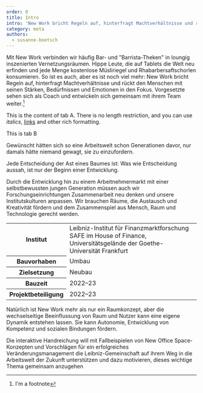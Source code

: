 ---
order: 0
title: Intro
intro: 'New Work bricht Regeln auf, hinterfragt Machtverhältnisse und rückt den Menschen mit seinen Stärken, Bedürfnissen und Emotionen in den Fokus.'
category: meta
authors:
  - susanne-boetsch
---

<Leadin>Mit New Work verbinden wir häufig</Leadin> Bar- und "Barrista-Theken" in loungig inszenierten Vernetzungsräumen. Hippe Leute, die auf Tablets die
Welt neu erfinden und jede Menge kostenlose <Term t="accountability">Müsliriegel</Term> und Rhabarbersaftschorlen konsumieren. So ist es auch, aber es
ist noch viel mehr: New Work bricht Regeln auf, hinterfragt Machtverhältnisse und rückt den Menschen mit seinen Stärken, Bedürfnissen und Emotionen in
den Fokus. Vorgesetzte sehen sich als Coach und entwickeln sich gemeinsam mit ihrem Team weiter.[^1]

<Figure
  size="large"
  src="wework-office.jpg"
  caption="This is an image caption"
  credit="This an image credit"
  license="cc-by-4"
  alt="Alt text here"
  expandable={true}
></Figure>

<Tabs>
<Tab title="Tab A">

This is the content of tab A. There is no length restriction, and you can use _italics_, [links](#1) and other rich formatting.

</Tab>
<Tab title="Tab B">

This is tab B

</Tab>
</Tabs>

Gewünscht hätten sich so eine Arbeitswelt schon Generationen davor, nur damals hätte niemand gewagt, sie zu einzufordern.

<Quote cite="Yoda in _Yoda: Dark Rendezvous_ (2004), S. 85">

Jede Entscheidung der Ast eines Baumes ist: Was wie Entscheidung aussah, ist nur der Beginn einer Entwicklung.

</Quote>

Durch die Entwicklung hin zu einem Arbeitnehmermarkt mit einer selbstbewussten jungen Generation müssen auch wir Forschungseinrichtungen Zusammenarbeit neu denken und unsere Institutskulturen anpassen. Wir brauchen Räume, die Austausch und Kreativität fördern und dem Zusammenspiel aus Mensch, Raum und Technologie gerecht werden.

<table>
  <tbody>
    <tr>
      <th>Institut</th>
      <td>Leibniz-Institut für Finanzmarktforschung SAFE im House of Finance, Universitätsgelände der Goethe-Universität Frankfurt</td>
    </tr>
    <tr>
      <th>Bauvorhaben</th>
      <td>Umbau</td>
    </tr>
    <tr>
      <th>Zielsetzung</th>
      <td>Neubau</td>
    </tr>
    <tr>
      <th>Bauzeit</th>
      <td>2022–23</td>
    </tr>
    <tr>
      <th>Projektbeteiligung</th>
      <td>2022–23</td>
    </tr>
  </tbody>
</table>

Natürlich ist New Work mehr als nur ein Raumkonzept, aber die wechselseitige Beeinflussung von Raum und Nutzer kann eine eigene Dynamik entstehen lassen. Sie kann Autonomie, Entwicklung von Kompetenz und sozialen Bindungen fördern.

Die interaktive Handreichung will mit Fallbeispielen von New Office Space-Konzepten und Vorschlägen für ein erfolgreiches Veränderungsmanagement die Leibniz-Gemeinschaft auf ihrem Weg in die Arbeitswelt der Zukunft unterstützen und dazu motivieren, dieses wichtige Thema gemeinsam anzugehen

[^1]: I'm a footnote

